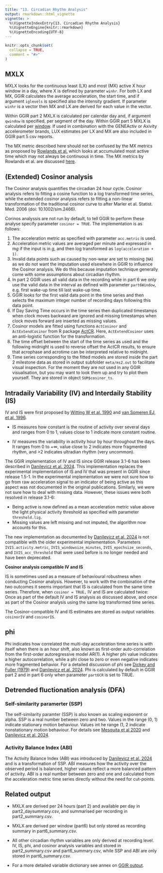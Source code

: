 ```yaml
---
title: "13. Circadian Rhythm Analysis"
output: rmarkdown::html_vignette
vignette: >
  %\VignetteIndexEntry{13. Circadian Rhythm Analysis}
  %\VignetteEngine{knitr::rmarkdown}
  %\VignetteEncoding{UTF-8}
---
```


```r
knitr::opts_chunk$set(
  collapse = TRUE,
  comment = "#>"
)
```

## MXLX

MXLX looks for the continuous least (LX) and most (MX) active X hour window in a day, where X is defined by parameter `winhr`. For both LX and MX, GGIR calculates the average acceleration, the start time, and if argument `iglevels` is specified also the intensity gradient. If parameter `winhr` is a vector then MX and LX are derived for each value in the vector.

Within GGIR part 2 MXLX is calculated per calendar day and, if argument `qwindow` is specified, per segment of the day. Within GGIR part 5 MXLX is calculated per [window](https://wadpac.github.io/GGIR/articles/chapter12_TimeUseAnalysis.html#defining-the-time-windows). If used in combination with the GENEActiv or Axivity accelerometer brands, LUX estimates per LX and MX are also included in GGIR part 5 csv reports.

The MX metric described here should not be confused by the MX metrics as proposed by [Rowlands et al.](https://doi.org/10.1186/s40798-019-0225-9) which looks at accumulated most active time which may not always be continuous in time. The MX metrics by Rowlands et al. are discussed [here](https://wadpac.github.io/GGIR/articles/chapter7_DescribingDataWithoutKnowingSleep.html#sets-of-quantiles-mx-metrics-by-rowlands-et-al-).

## (Extended) Cosinor analysis

The Cosinor analysis quantifies the circadian 24 hour cycle. Cosinor analysis refers to fitting a cosine function to a log transformed time series, while the extended cosinor analysis refers to fitting a non-linear transformation of the traditional cosinor curve to after Marler et al. Statist. Med. 2006 (doi: 10.1002/sim.2466).

Corinos analyssis are not run by default, to tell GGIR to perform these analyse specify parameter `cosinor = TRUE`. The implementation is as follows:

1.  The acceleration metric as specified with parameter `acc.metric` is used.
2.  Acceleration metric values are averaged per minute and expressed in m*g* if the input is in *g*, and then log transformed as `log(acceleration + 1)`.
3.  Invalid data points such as caused by non-wear are set to missing (`NA`) as we do not want the imputation used elsewhere in GGIR to influence the Cosinor analysis. We do this because imputation technique generally come with some assumptions about circadian rhythm.
4.  In part 2 GGIR uses all valid data in the recording while in part 6 we only use the valid data in the interval as defined with parameter `part6Window`, e.g. first wake-up time till last wake-up time.
5.  GGIR looks for the first valid data point in the time series and then selects the maximum integer number of recording days following this data point.
6.  If Day Saving Time occurs in the time series then duplicated timestamps when clock moves backward are ignored and missing timestamps when clock moves forward are inserted as missing values.
7.  Cosinor models are fitted using functions `ActCosinor` and `ActExtendCosinor` from R package [ActCR](https://CRAN.R-project.org/package=ActCR). Here, `ActExtendCosinor` uses an anti-logistic function for the transformation.
8.  The time offset between the start of the time series as used and the following midnight is used to reverse offset the ActCR results, to ensure that acrophase and acrotime can be interpreted relative to midnight.
9.  Time series corresponding to the fitted models are stored inside the part 2 milestone data as stored in output subfolder `meta/ms2.out` to facilitate visual inspection. For the moment they are not used in any GGIR visualisation, but you may want to look them up and try to plot them yourself. They are stored in object `SUM$cosinor_ts`.

## Intradaily Variability (IV) and Interdaily Stability (IS)

IV and IS were first proposed by [Witting W et al. 1990](https://doi.org/10.1016/0006-3223(90)90523-5) and [van Someren EJ, et al. 1996](https://doi.org/10.1016/0006-3223(95)00370-3).

-   IS measures how constant is the routine of activity over several days and ranges from 0 to 1, values close to 1 indicate more constant routine.

-   IV measures the variability in activity hour by hour throughout the days. It ranges from 0 to +$\infty$, value close to 2 indicates more fragmented rhythm, and \>2 indicates ultradian rhythm (very uncommon).

The GGIR implementation of IV and IS since GGIR release 3.1-6 has been described in [Danilevicz et al. 2024](https://doi.org/10.1186/s12874-024-02255-w). This implementation replaces the experimental implementation of IS and IV that was present in GGIR since release 1.5-1. In the experimental implementation we were not sure how to go from raw acceleration signal to an indicator of being active as this aspect was not documented in the original publications. Similarly, we were not sure how to deal with missing data. However, these issues were both resolved in release 3.1-6:

-   Being active is now defined as a mean acceleration metric value above the light physical activity threshold as specified with parameter `threshold.lig`.
-   Missing values are left missing and not imputed, the algorithm now accounts for this.

The new implementation as documented by [Danilevicz et al. 2024](https://doi.org/10.1186/s12874-024-02255-w) is not compatible with the older experimental implementation. Parameters `IVIS.activity.metric`, `IVIS_windowsize_minutes`, `IVIS_epochsize_seconds`, and `IVIS_acc_threshold` that were used before is no longer needed and have been deprecated.

**Cosinor analysis compatible IV and IS**

IS is sometimes used as a measure of behavioural robustness when conducting Cosinor analysis. However, to work with the combination of the two outcomes it seems important that IS is calculated from the same time series. Therefore, when `cosinor = TRUE,` IV and IS are calculated twice: Once as part of the default IV and IS analysis as discussed above, and once as part of the Cosinor analysis using the same log transformed time series.

The Cosinor-compatible IV and IS estimates are stored as output variables `cosinorIV` and `cosinorIS`.

## phi

Phi indicates how correlated the multi-day acceleration time series is with itself when there is an hour shift, also known as first-order auto-correlation from the first-order autoregressive model AR(1). A higher phi value indicates a higher autocorrelation, while a phi close to zero or even negative indicates more fragmented behavior. For a detailed discussion of phi see [Dickey and Fuller (1979)](https://doi.org/10.1080/01621459.1979.10482531) and [Danilevicz et al. 2024](https://doi.org/10.1186/s12874-024-02255-w). Phi is calculated by default in GGIR part 2 and in part 6 only when parameter `part6CR` is set to TRUE.


## Detrended fluctionation analysis (DFA)

### Self-similarity paramerter (SSP)

The self-similarity paramter (SSP) is also known as scaling exponent or alpha. SSP is a real number between zero and two. Values in the range (0, 1) indicate stationary motion behaviour. Values int he range (1, 2 indicate nonstationary motion behaviour. For details see [Mesquita et al 2020](https://doi.org/10.1093/bioinformatics/btaa955) and  [Danilevicz et al. 2024](https://doi.org/10.1186/s12874-024-02255-w).

### Activity Balance Index (ABI)

The Activity Balance Index (ABI) was introduced by [Danilevicz et al. 2024](https://doi.org/10.1186/s12874-024-02255-w) and is a transformation of SSP. ABI measures how the activity over the observed period is balanced, higher values reflect a more balanced pattern of activity. ABI is a real number between zero and one and calculated from the acceleration metric time series directly without the need for cut-points.

## Related output

-   MXLX are derived per 24 hours (part 2) and available per day in part2_daysummary.csv, and summarised per recording in part2_summary.csv.

-   MXLX are derived per window (part6) but only stored as recording summary in part6_summary.csv.

-   All other circadian rhythm variables are only derived at recording level. IV, IS, phi, and cosinor analysis variables and stored in part2_summary.csv and part6_summary.csv, while SSP and ABI are only stored in part6_summary.csv.

-   For a more detailed variable dictionary see annex on [GGIR output](https://wadpac.github.io/GGIR/articles/GGIRoutput.html).
